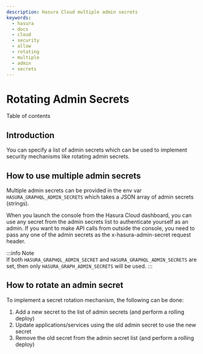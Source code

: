 ```yaml
---
description: Hasura Cloud multiple admin secrets
keywords:
  - hasura
  - docs
  - cloud
  - security
  - allow
  - rotating
  - multiple
  - admin
  - secrets
---
```



# Rotating Admin Secrets

<CustomTOCListHead>Table of contents</CustomTOCListHead>
<TOCInline toc={toc} />

## Introduction

You can specify a list of admin secrets which can be used to implement security mechanisms like rotating admin secrets.

## How to use multiple admin secrets

Multiple admin secrets can be provided in the env var `HASURA_GRAPHQL_ADMIN_SECRETS` which takes a JSON array of admin secrets (strings).

When you launch the console from the Hasura Cloud dashboard, you can use any secret from the admin secrets list to authenticate yourself as an admin. If you want to make API calls from outside the console, you need to pass any one of the admin secrets as the <span
class="title-ref">x-hasura-admin-secret</span> request header.

:::info Note  
If both `HASURA_GRAPHQL_ADMIN_SECRET` and `HASURA_GRAPHQL_ADMIN_SECRETS` are set, then only `HASURA_GRAPH_ADMIN_SECRETS` will be used. :::

## How to rotate an admin secret

To implement a secret rotation mechanism, the following can be done:

1.  Add a new secret to the list of admin secrets (and perform a rolling deploy)
2.  Update applications/services using the old admin secret to use the new secret
3.  Remove the old secret from the admin secret list (and perform a rolling deploy)

